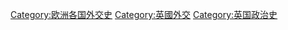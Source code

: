 [[Category:欧洲各国外交史‎|Category:欧洲各国外交史‎]]
[[Category:英國外交|Category:英國外交]]
[[Category:英国政治史|Category:英国政治史]]